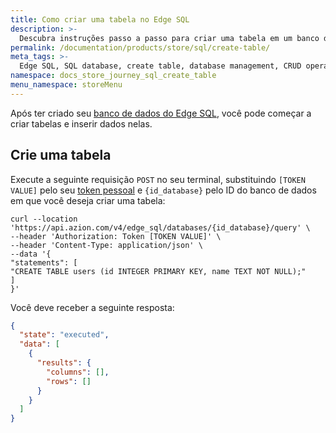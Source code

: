 ```yaml
---
title: Como criar uma tabela no Edge SQL
description: >-
  Descubra instruções passo a passo para criar uma tabela em um banco de dados Edge SQL para gerenciamento eficiente de dados.
permalink: /documentation/products/store/sql/create-table/
meta_tags: >-
  Edge SQL, SQL database, create table, database management, CRUD operations, API integration, data storage, SQL tutorial, Edge SQL guide, database creation, SQL commands
namespace: docs_store_journey_sql_create_table
menu_namespace: storeMenu
---
```



Após ter criado seu [banco de dados do Edge SQL](/pt-br/documentacao/produtos/store/sql/criar-banco-de-dados//), você pode começar a criar tabelas e inserir dados nelas.

<LinkButton link="/pt-br/documentacao/produtos/store/edge-sql/" label="Consultar referência do Edge SQL" severity="secondary" />

## Crie uma tabela

Execute a seguinte requisição `POST` no seu terminal, substituindo `[TOKEN VALUE]` pelo seu [token pessoal](/pt-br/documentacao/produtos/guias/personal-tokens/) e `{id_database}` pelo ID do banco de dados em que você deseja criar uma tabela:

```
curl --location 'https://api.azion.com/v4/edge_sql/databases/{id_database}/query' \
--header 'Authorization: Token [TOKEN VALUE]' \
--header 'Content-Type: application/json' \
--data '{
"statements": [
"CREATE TABLE users (id INTEGER PRIMARY KEY, name TEXT NOT NULL);"
]
}'
```

Você deve receber a seguinte resposta:

```json
{
  "state": "executed",
  "data": [
    {
      "results": {
        "columns": [],
        "rows": []
      }
    }
  ]
}
```
